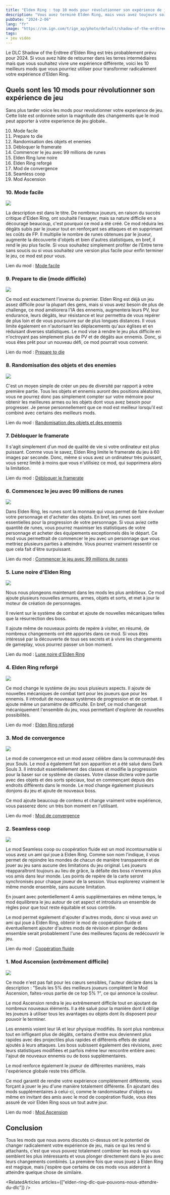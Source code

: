 ```yaml
---
title: "Elden Ring : top 10 mods pour révolutionner son expérience de jeu en 2024."
description: "Vous avez terminé Elden Ring, mais vous avez toujours soif de cette sensation de découverte. Voici une liste de mods qui pourraient vous aider à trouver votre prochaine aventure dans l'Entre terre."
pubDate: "2024-2-06"
lang: "fr"
image: "https://sm.ign.com/t/ign_ap/photo/default/shadow-of-the-erdtree-3-1677574530364_unn3.1080.jpg"
tags:
- jeu vidéo
---
```



Le DLC Shadow of the Erdtree d'Elden Ring est très probablement prévu pour 2024. Si vous avez hâte de retourner dans les terres intermédiaires mais que vous souhaitez vivre une expérience différente, voici les 10 meilleurs mods que vous pourriez utiliser pour transformer radicalement votre expérience d'Elden Ring.

## Quels sont les 10 mods pour révolutionner son expérience de jeu

Sans plus tarder voice les mods pour revolutionner votre experience de jeu. Cette liste est ordonnée selon la magnitude des changements que le mod peut apporter à votre experience de jeu globale..

10. Mode facile
9. Prepare to die
8. Randomisation des objets et enemies
7. Débloquer le framerate
6. Commencer le jeu avec 99 millions de runes
5. Elden Ring lune noire
4. Elden Ring reforgé
3. Mod de convergence
2. Seamless coop
1. Mod Ascension


### 10. Mode facile
<Image src="https://static1.srcdn.com/wordpress/wp-content/uploads/2022/04/Elden-Ring-How-to-Install-Play-Easy-Mode-Mod.jpg" />


La description est dans le titre. De nombreux joueurs, en raison du succès critique d'Elden Ring, ont souhaité l'essayer, mais sa nature difficile en a découragé beaucoup, c'est pourquoi ce mod a été créé. Ce mod réduira les dégâts subis par le joueur tout en renforçant ses attaques et en supprimant les coûts de FP. Il multiplie le nombre de runes obtenues par le joueur, augmente la découverte d'objets et bien d'autres statistiques, en bref, il rend le jeu plus facile. Si vous souhaitez simplement profiter de l'Entre terre sans soucis ou si vous souhaitez une version plus facile pour enfin terminer le jeu, ce mod est pour vous.


Lien du mod : [Mode facile](https://www.nexusmods.com/eldenring/mods/146)


### 9. Prepare to die (mode difficile)
<Image src="https://cdn.wccftech.com/wp-content/uploads/2022/05/Elden-Ring-Hard-Mode.jpg" />


Ce mod est exactement l'inverse du premier. Elden Ring est déjà un jeu assez difficile pour la plupart des gens, mais si vous avez besoin de plus de challenge, ce mod améliorera l'IA des ennemis, augmentera leurs PV, leur endurance, leurs dégâts, leur résistance et leur permettra de vous repérer de plus loin et de vous poursuivre sur de plus longues distances. Il vous limite également en n'autorisant les déplacements qu'aux églises et en réduisant diverses statistiques. Le mod vise à rendre le jeu plus difficile en n'octroyant pas simplement plus de PV et de dégâts aux ennemis. Donc, si vous êtes prêt pour un nouveau défi, ce mod pourrait vous convenir.


Lien du mod : [Prepare to die](https://www.nexusmods.com/eldenring/mods/161)


### 8. Randomisation des objets et des enemies
<Image src="https://cdn.gameleap.com/images/articles/art_ciY7-O91ON/art-img_mTbQ0mjoE/1x.webp" caption="Random boss" />


C'est un moyen simple de créer un peu de diversité par rapport à votre première partie. Tous les objets et ennemis auront des positions aléatoires, vous ne pourrez donc pas simplement compter sur votre mémoire pour obtenir les meilleures armes ou les objets dont vous avez besoin pour progresser. Je pense personnellement que ce mod est meilleur lorsqu'il est combiné avec certains des meilleurs mods.


Lien du mod : [Randomisation des objets et des ennemis](https://www.nexusmods.com/eldenring/mods/428)


### 7. Débloquer le framerate
Il s'agit simplement d'un mod de qualité de vie si votre ordinateur est plus puissant. Comme vous le savez, Elden Ring limite le framerate du jeu à 60 images par seconde. Donc, même si vous avez un ordinateur très puissant, vous serez limité à moins que vous n'utilisiez ce mod, qui supprimera alors la limitation.


Lien du mod : [Débloquer le framerate](https://www.nexusmods.com/eldenring/mods/216)


### 6. Commencez le jeu avec 99 millions de runes
<Image src="https://cdn.wccftech.com/wp-content/uploads/2021/08/Elden-Ring-art-scaled.jpg-scaled.jpg" />


Dans Elden Ring, les runes sont la monnaie qui vous permet de faire évoluer votre personnage et d'acheter des objets. En bref, les runes sont essentielles pour la progression de votre personnage. Si vous aviez cette quantité de runes, vous pourrez maximiser les statistiques de votre personnage et acheter des équipements exceptionnels dès le départ. Ce mod vous permettrait de commencer le jeu avec un personnage que vous mettriez plusieurs parties à atteindre. Vous pourrez vraiment ressentir ce que cela fait d'être surpuissant.


Lien du mod : [Commencer le jeu avec 99 millions de runes](https://www.nexusmods.com/eldenring/mods/73)


### 5. Lune noire d'Elden Ring
<Image src="https://images.ladbible.com/resize?type=jpeg&quality=70&width=1200&fit=contain&gravity=auto&url=https://images.ladbiblegroup.com/v3/assets/bltbc1876152fcd9f07/blt204f2ac373ea0f3c/654397b4c2dd84040649ad93/elden.png" />


Nous nous plongeons maintenant dans les mods les plus ambitieux. Ce mod ajoute plusieurs nouvelles armures, armes, objets et sorts, et met à jour le moteur de création de personnages.


Il revient sur le système de combat et ajoute de nouvelles mécaniques telles que la résurrection des boss.


Il ajoute même de nouveaux points de repère à visiter, en résumé, de nombreux changements ont été apportés dans ce mod. Si vous êtes intéressé par la découverte de tous ses secrets et à vivre les changements de gameplay, vous pourrez passer un bon moment.


Lien du mod : [Lune noire d'Elden Ring](https://www.nexusmods.com/eldenring/mods/2604)


### 4. Elden Ring reforgé
<Image src="https://static0.gamerantimages.com/wordpress/wp-content/uploads/2023/12/elden-ring-reforged-mod-explained.jpg" />


Ce mod change le système de jeu sous plusieurs aspects. Il ajoute de nouvelles mécaniques de combat tant pour les joueurs que pour les ennemis. Il introduit de nouveaux systèmes de progression et de combat. Il ajoute même un paramètre de difficulté. En bref, ce mod changerait mécaniquement l'ensemble du jeu, vous permettant d'explorer de nouvelles possibilités.


Lien du mod : [Elden Ring reforgé](https://www.nexusmods.com/eldenring/mods/541)


### 3. Mod de convergence
<Image src="https://i.ytimg.com/vi/k6HWPQzJfn8/maxresdefault.jpg" />


Le mod de convergence est un mod assez célèbre dans la communauté des jeux Souls. Le mod a également fait son apparition et a été salué dans Dark Souls 3. Il introduit essentiellement des classes et modifie la progression pour la baser sur ce système de classes. Votre classe dictera votre partie avec des objets et des sorts spéciaux, tout en commençant depuis des endroits différents dans le monde. Le mod change également plusieurs donjons du jeu et ajoute de nouveaux boss.


Ce mod ajoute beaucoup de contenu et change vraiment votre expérience, vous passerez donc un très bon moment en l'utilisant.


Lien du mod : [Mod de convergence](https://www.nexusmods.com/eldenring/mods/3419)


### 2. Seamless coop
<Image src="https://static1.srcdn.com/wordpress/wp-content/uploads/2022/06/Elden-Ring-Seamless-Coop-Mod.jpg" />


Le mod Seamless coop ou coopération fluide est un mod incontournable si vous avez un ami qui joue à Elden Ring. Comme son nom l'indique, il vous permet de rejoindre les mondes de chacun de manière transparente et de jouer au jeu sans aucune des limitations du jeu original. Les joueurs réapparaîtront toujours au lieu de grâce, la défaite des boss n'enverra plus vos amis dans leur monde. Les points de repère de la carte seront synchronisés pour chaque joueur de la session. Vous explorerez vraiment le même monde ensemble, sans aucune limitation.


En jouant avec potentiellement 4 amis supplémentaires en même temps, le mod équilibrera le jeu autour de cet aspect et introduira un ensemble de règles pour que tout reste équitable et sous contrôle.


Le mod permet également d'ajouter d'autres mods, donc si vous avez un ami qui joue à Elden Ring, obtenir le mod de coopération fluide et éventuellement ajouter d'autres mods de révision et plonger dedans ensemble serait probablement l'une des meilleures façons de redécouvrir le jeu.


Lien du mod : [Coopération fluide](https://www.nexusmods.com/eldenring/mods/510)


### 1. Mod Ascension (extrêmement difficile)
<Image src="https://staticdelivery.nexusmods.com/mods/4333/images/thumbnails/1019/1019-1700175988-2130551091.png" />


Ce mode n'est pas fait pour les cœurs sensibles, l'auteur déclare dans la description : "Seuls les 5% des meilleurs joueurs complètent le Mod Ascension, faites-vous partie de ce top 5% ?", ce qui annonce la couleur.


Le mod Ascension rendra le jeu extrêmement difficile tout en ajoutant de nombreux nouveaux éléments. Il a été salué pour la manière dont il oblige les joueurs à utiliser tous les avantages ou objets dont ils disposent pour pouvoir le terminer.


Les ennemis voient leur IA et leur physique modifiés. Ils sont plus nombreux tout en infligeant plus de dégâts, certains d'entre eux deviennent plus rapides avec des projectiles plus rapides et différents effets de statut ajoutés à leurs attaques. Les boss subissent également des révisions, avec leurs statistiques modifiées et parfois même leur rencontre entière avec l'ajout de nouveaux ennemis ou de boss supplémentaires.


Le mod renforce également le joueur de différentes manières, mais l'expérience globale reste très difficile.


Ce mod garantit de rendre votre expérience complètement différente, vous forçant à jouer le jeu d'une manière totalement différente. En ajoutant des mods supplémentaires à celui-ci, comme le randomisateur d'objets ou même en invitant des amis avec le mod de coopération fluide, vous êtes assuré de voir Elden Ring sous un tout autre jour.


Lien du mod : [Mod Ascension](https://www.nexusmods.com/eldenring/mods/1019)


## Conclusion
Tous les mods que nous avons discutés ci-dessus ont le potentiel de changer radicalement votre expérience de jeu, mais ce qui les rend si attachants, c'est que vous pouvez totalement combiner les mods qui vous semblent les plus intéressants et vous plonger directement dans le jeu avec leurs changements combinés. La première fois que vous jouez à Elden Ring est magique, mais j'espère que certains de ces mods vous aideront à atteindre quelque chose de similaire.


<RelatedArticles  articles={["elden-ring-dlc-que-pouvons-nous-attendre-du-dlc"]} />